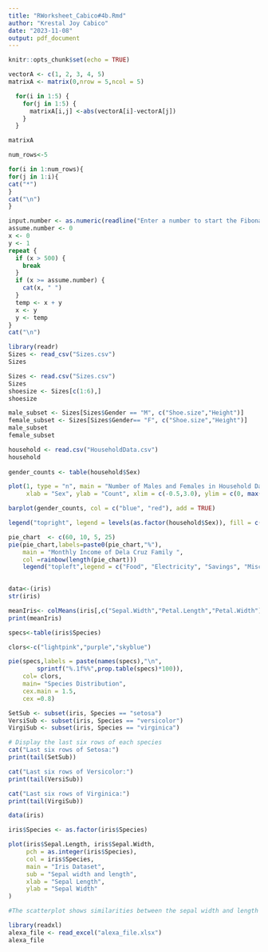 ```yaml
---
title: "RWorksheet_Cabico#4b.Rmd"
author: "Krestal Joy Cabico"
date: "2023-11-08"
output: pdf_document
---
```


```r
knitr::opts_chunk$set(echo = TRUE)
```

```r
vectorA <- c(1, 2, 3, 4, 5)
matrixA <- matrix(0,nrow = 5,ncol = 5)

  for(i in 1:5) {
    for(j in 1:5) {
      matrixA[i,j] <-abs(vectorA[i]-vectorA[j])
    }
  }

matrixA
```

```r
num_rows<-5

for(i in 1:num_rows){
for(j in 1:i){
cat("*")
}
cat("\n")
}
```
```r
input.number <- as.numeric(readline("Enter a number to start the Fibonacci sequence: "))
assume.number <- 0
x <- 0
y <- 1
repeat {
  if (x > 500) {
    break
  }
  if (x >= assume.number) {
    cat(x, " ")
  }
  temp <- x + y
  x <- y
  y <- temp
}
cat("\n")

```

```r
library(readr)
Sizes <- read_csv("Sizes.csv")
Sizes
```

``` r
Sizes <- read.csv("Sizes.csv")
Sizes
shoesize <- Sizes[c(1:6),]
shoesize
``` 


``` r
male_subset <- Sizes[Sizes$Gender == "M", c("Shoe.size","Height")]
female_subset <- Sizes[Sizes$Gender== "F", c("Shoe.size","Height")]
male_subset
female_subset
```
``` r
household <- read.csv("HouseholdData.csv")
household
 
gender_counts <- table(household$Sex)

plot(1, type = "n", main = "Number of Males and Females in Household Data",
     xlab = "Sex", ylab = "Count", xlim = c(-0.5,3.0), ylim = c(0, max(gender_counts)))

barplot(gender_counts, col = c("blue", "red"), add = TRUE)

legend("topright", legend = levels(as.factor(household$Sex)), fill = c("blue", "red"))


```
```r
pie_chart  <- c(60, 10, 5, 25)
pie(pie_chart,labels=paste0(pie_chart,"%"),
    main = "Monthly Income of Dela Cruz Family ",
    col =rainbow(length(pie_chart)))
    legend("topleft",legend = c("Food", "Electricity", "Savings", "Miscellaneous"),fill=rainbow(length(pie_chart)))
    
```

``` r
data<-(iris)
str(iris)
```
``` r
meanIris<- colMeans(iris[,c("Sepal.Width","Petal.Length","Petal.Width")])
print(meanIris)
```
``` r
specs<-table(iris$Species)

clors<-c("lightpink","purple","skyblue")

pie(specs,labels = paste(names(specs),"\n",
        sprintf("%.1f%%",prop.table(specs)*100)),
    col= clors,
    main= "Species Distribution",
    cex.main = 1.5,
    cex =0.8)
```
``` r
SetSub <- subset(iris, Species == "setosa")
VersiSub <- subset(iris, Species == "versicolor")
VirgiSub <- subset(iris, Species == "virginica")

# Display the last six rows of each species
cat("Last six rows of Setosa:")
print(tail(SetSub))

cat("Last six rows of Versicolor:")
print(tail(VersiSub))

cat("Last six rows of Virginica:")
print(tail(VirgiSub))
```
``` r

data(iris)

iris$Species <- as.factor(iris$Species)

plot(iris$Sepal.Length, iris$Sepal.Width,
     pch = as.integer(iris$Species),
     col = iris$Species,
     main = "Iris Dataset",
     sub = "Sepal width and length",
     xlab = "Sepal Length",
     ylab = "Sepal Width"
)
```

``` r
#The scatterplot shows similarities between the sepal width and length ranging from 5.5 to 7.0
```

```r
library(readxl)
alexa_file <- read_excel("alexa_file.xlsx")
alexa_file
```
